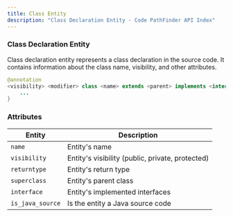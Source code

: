 ```yaml
---
title: Class Entity
description: "Class Declaration Entity - Code PathFinder API Index"
---
```



### Class Declaration Entity <Badge text="Entity" variant="tip" size="small" />

Class declaration entity represents a class declaration in the source code. It contains information about the class
name, visibility, and other attributes.

```java
@annotation
<visibility> <modifier> class <name> extends <parent> implements <interface> {
    ...
}
```

### Attributes

| Entity                    | Description                                              |
|---------------------------|----------------------------------------------------------|
| `name`                    | Entity's name                                            |
| `visibility`              | Entity's visibility (public, private, protected)         |
| `returntype`              | Entity's return type                                     |
| `superclass`              | Entity's parent class                                    |
| `interface`               | Entity's implemented interfaces                          |
| `is_java_source`          | Is the entity a Java source code                         |